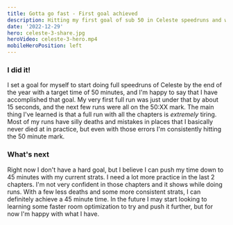 ```yaml
---
title: Gotta go fast - First goal achieved
description: Hitting my first goal of sub 50 in Celeste speedruns and what's next.
date: '2022-12-29'
hero: celeste-3-share.jpg
heroVideo: celeste-3-hero.mp4
mobileHeroPosition: left
---
```


### I did it!

I set a goal for myself to start doing full speedruns of Celeste by the end of the year with a target time of 50 minutes, and I'm happy to say that I have accomplished that goal. My very first full run was just under that by about 15 seconds, and the next few runs were all on the 50:XX mark. The main thing I've learned is that a full run with all the chapters is _extremely_ tiring. Most of my runs have silly deaths and mistakes in places that I basically never died at in practice, but even with those errors I'm consistently hitting the 50 minute mark.

### What's next

Right now I don't have a hard goal, but I believe I can push my time down to 45 minutes with my current strats. I need a lot more practice in the last 2 chapters. I'm not very confident in those chapters and it shows while doing runs. With a few less deaths and some more consistent strats, I can definitely achieve a 45 minute time. In the future I may start looking to learning some faster room optimization to try and push it further, but for now I'm happy with what I&nbsp;have.

<Figure
  image="celeste-3-pb.jpg"
  title="My Celeste personal best of 48:22 as of December 29, 2022"
  caption="My Celeste personal best of 48:22 as of December 29, 2022"
/>
